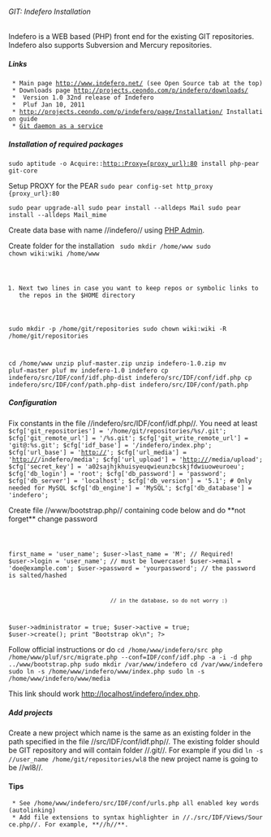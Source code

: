 ====== GIT: Indefero Installation ======

Indefero is a WEB based (PHP) front end for the existing GIT repositories. Indefero also supports Subversion and Mercury repositories.

===== Links =====

  * Main page http://www.indefero.net/ (see Open Source tab at the top)
  * Downloads page http://projects.ceondo.com/p/indefero/downloads/
  * {{:howtos:git:indefero-1.0.zip|}} Version 1.0 32nd release of Indefero
  * {{:howtos:git:pluf-master.zip|}} Pluf Jan 10, 2011
  * [[http://projects.ceondo.com/p/indefero/page/Installation/]] Installation guide
  * [[http://batterypowered.wordpress.com/2008/07/04/deploying-a-git-repository-server-in-ubuntu/|Git daemon as a service]]

===== Installation of required packages =====

<code>
sudo aptitude -o Acquire::http::Proxy={proxy_url}:80 install php-pear git-core 
</code>

Setup PROXY for the PEAR
<code>
sudo pear config-set http_proxy {proxy_url}:80
</code>

<code>
sudo pear upgrade-all
sudo pear install --alldeps Mail
sudo pear install --alldeps Mail_mime
</code>


Create data base with name //indefero// using [[http://localhost/phpmyadmin|PHP Admin]]. 

Create folder for the installation
<code>
sudo mkdir /home/www
sudo chown wiki:wiki /home/www

# Next two lines in case you want to keep repos or symbolic links to the repos in the $HOME directory
sudo mkdir -p /home/git/repositories
sudo chown wiki:wiki -R  /home/git/repositories

cd /home/www
unzip pluf-master.zip
unzip indefero-1.0.zip
mv pluf-master pluf
mv indefero-1.0 indefero
cp indefero/src/IDF/conf/idf.php-dist  indefero/src/IDF/conf/idf.php
cp indefero/src/IDF/conf/path.php-dist indefero/src/IDF/conf/path.php
</code>

===== Configuration =====

Fix constants in the file //indefero/src/IDF/conf/idf.php//. You need at least
<code>
$cfg['git_repositories'] = '/home/git/repositories/%s/.git';
$cfg['git_remote_url'] = '<server_url>/%s.git';
$cfg['git_write_remote_url'] = 'git@<server_url>:%s.git';
$cfg['idf_base'] = '/indefero/index.php';
$cfg['url_base'] = 'http://<server_url>';
$cfg['url_media'] = 'http://<server_url>/indefero/media';
$cfg['url_upload'] = 'http://<server_url>/media/upload';
$cfg['secret_key'] = 'a02sajhjkhuisyeuqwieunzbcskjfdwiuoweuroeu';
$cfg['db_login'] = 'root';
$cfg['db_password'] = 'password';
$cfg['db_server'] = 'localhost';
$cfg['db_version'] = '5.1'; # Only needed for MySQL
$cfg['db_engine'] = 'MySQL'; 
$cfg['db_database'] = 'indefero';
</code>

Create file //www/bootstrap.php// containing code below and do **not forget** change password
<code>
<?php
require '/home/www/indefero/src/IDF/conf/path.php';
require 'Pluf.php';
Pluf::start('/home/www/indefero/src/IDF/conf/idf.php');
Pluf_Dispatcher::loadControllers(Pluf::f('idf_views'));

$user = new Pluf_User();
$user->first_name = 'user_name';
$user->last_name = 'M'; // Required!
$user->login = 'user_name'; // must be lowercase!
$user->email = 'doe@example.com';
$user->password = 'yourpassword'; // the password is salted/hashed 
                                  // in the database, so do not worry :)
$user->administrator = true;
$user->active = true;
$user->create();
print "Bootstrap ok\n";
?>
</code>

Follow official instructions or do 
<code>
cd /home/www/indefero/src
php /home/www/pluf/src/migrate.php --conf=IDF/conf/idf.php -a -i -d 
php ../www/bootstrap.php
sudo mkdir /var/www/indefero
cd /var/www/indefero
sudo ln -s /home/www/indefero/www/index.php
sudo ln -s /home/www/indefero/www/media
</code>

This link should work [[http://localhost/indefero/index.php]]. 

===== Add projects =====

Create a new project which name is the same as an existing folder in the path specified in the file //src/IDF/conf/idf.php//. The existing folder should be GIT repository and will contain folder //.git//. For example if you did 
<code>
ln -s /<path>/user_name /home/git/repositories/wl8
</code>
the new project name is going to be //wl8//.



==== Tips ====


  * See /home/www/indefero/src/IDF/conf/urls.php all enabled key words (autolinking)
  * Add file extensions to syntax highlighter in //./src/IDF/Views/Source.php//. For example, **//h//**.